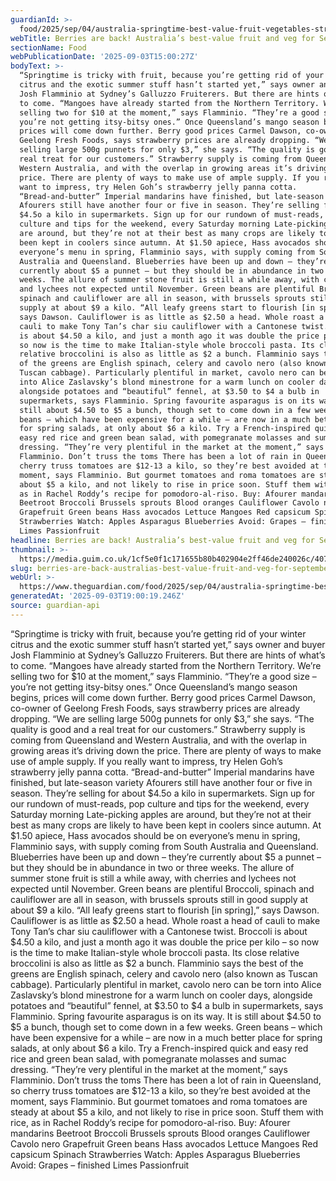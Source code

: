 ```yaml
---
guardianId: >-
  food/2025/sep/04/australia-springtime-best-value-fruit-vegetables-strawberries-cauliflower-avocados
webTitle: Berries are back! Australia’s best-value fruit and veg for September
sectionName: Food
webPublicationDate: '2025-09-03T15:00:27Z'
bodyText: >-
  “Springtime is tricky with fruit, because you’re getting rid of your winter
  citrus and the exotic summer stuff hasn’t started yet,” says owner and buyer
  Josh Flamminio at Sydney’s Galluzzo Fruiterers. But there are hints of what’s
  to come. “Mangoes have already started from the Northern Territory. We’re
  selling two for $10 at the moment,” says Flamminio. “They’re a good size –
  you’re not getting itsy-bitsy ones.” Once Queensland’s mango season begins,
  prices will come down further. Berry good prices Carmel Dawson, co-owner of
  Geelong Fresh Foods, says strawberry prices are already dropping. “We are
  selling large 500g punnets for only $3,” she says. “The quality is good and a
  real treat for our customers.” Strawberry supply is coming from Queensland and
  Western Australia, and with the overlap in growing areas it’s driving down the
  price. There are plenty of ways to make use of ample supply. If you really
  want to impress, try Helen Goh’s strawberry jelly panna cotta.
  “Bread-and-butter” Imperial mandarins have finished, but late-season variety
  Afourers still have another four or five in season. They’re selling for about
  $4.5o a kilo in supermarkets. Sign up for our rundown of must-reads, pop
  culture and tips for the weekend, every Saturday morning Late-picking apples
  are around, but they’re not at their best as many crops are likely to have
  been kept in coolers since autumn. At $1.50 apiece, Hass avocados should be on
  everyone’s menu in spring, Flamminio says, with supply coming from South
  Australia and Queensland. Blueberries have been up and down – they’re
  currently about $5 a punnet – but they should be in abundance in two or three
  weeks. The allure of summer stone fruit is still a while away, with cherries
  and lychees not expected until November. Green beans are plentiful Broccoli,
  spinach and cauliflower are all in season, with brussels sprouts still in good
  supply at about $9 a kilo. “All leafy greens start to flourish [in spring],”
  says Dawson. Cauliflower is as little as $2.50 a head. Whole roast a head of
  cauli to make Tony Tan’s char siu cauliflower with a Cantonese twist. Broccoli
  is about $4.50 a kilo, and just a month ago it was double the price per kilo –
  so now is the time to make Italian-style whole broccoli pasta. Its close
  relative broccolini is also as little as $2 a bunch. Flamminio says the best
  of the greens are English spinach, celery and cavolo nero (also known as
  Tuscan cabbage). Particularly plentiful in market, cavolo nero can be torn
  into Alice Zaslavsky’s blond minestrone for a warm lunch on cooler days,
  alongside potatoes and “beautiful” fennel, at $3.50 to $4 a bulb in
  supermarkets, says Flamminio. Spring favourite asparagus is on its way. It is
  still about $4.50 to $5 a bunch, though set to come down in a few weeks. Green
  beans – which have been expensive for a while – are now in a much better place
  for spring salads, at only about $6 a kilo. Try a French-inspired quick and
  easy red rice and green bean salad, with pomegranate molasses and sumac
  dressing. “They’re very plentiful in the market at the moment,” says
  Flamminio. Don’t truss the toms There has been a lot of rain in Queensland, so
  cherry truss tomatoes are $12-13 a kilo, so they’re best avoided at the
  moment, says Flamminio. But gourmet tomatoes and roma tomatoes are steady at
  about $5 a kilo, and not likely to rise in price soon. Stuff them with rice,
  as in Rachel Roddy’s recipe for pomodoro-al-riso. Buy: Afourer mandarins
  Beetroot Broccoli Brussels sprouts Blood oranges Cauliflower Cavolo nero
  Grapefruit Green beans Hass avocados Lettuce Mangoes Red capsicum Spinach
  Strawberries Watch: Apples Asparagus Blueberries Avoid: Grapes – finished
  Limes Passionfruit
headline: Berries are back! Australia’s best-value fruit and veg for September
thumbnail: >-
  https://media.guim.co.uk/1cf5e0f1c171655b80b402904e2ff46de240026c/407_0_4935_3950/500.jpg
slug: berries-are-back-australias-best-value-fruit-and-veg-for-september
webUrl: >-
  https://www.theguardian.com/food/2025/sep/04/australia-springtime-best-value-fruit-vegetables-strawberries-cauliflower-avocados
generatedAt: '2025-09-03T19:00:19.246Z'
source: guardian-api
---
```

“Springtime is tricky with fruit, because you’re getting rid of your winter citrus and the exotic summer stuff hasn’t started yet,” says owner and buyer Josh Flamminio at Sydney’s Galluzzo Fruiterers. But there are hints of what’s to come. “Mangoes have already started from the Northern Territory. We’re selling two for $10 at the moment,” says Flamminio. “They’re a good size – you’re not getting itsy-bitsy ones.” Once Queensland’s mango season begins, prices will come down further. Berry good prices Carmel Dawson, co-owner of Geelong Fresh Foods, says strawberry prices are already dropping. “We are selling large 500g punnets for only $3,” she says. “The quality is good and a real treat for our customers.” Strawberry supply is coming from Queensland and Western Australia, and with the overlap in growing areas it’s driving down the price. There are plenty of ways to make use of ample supply. If you really want to impress, try Helen Goh’s strawberry jelly panna cotta. “Bread-and-butter” Imperial mandarins have finished, but late-season variety Afourers still have another four or five in season. They’re selling for about $4.5o a kilo in supermarkets. Sign up for our rundown of must-reads, pop culture and tips for the weekend, every Saturday morning Late-picking apples are around, but they’re not at their best as many crops are likely to have been kept in coolers since autumn. At $1.50 apiece, Hass avocados should be on everyone’s menu in spring, Flamminio says, with supply coming from South Australia and Queensland. Blueberries have been up and down – they’re currently about $5 a punnet – but they should be in abundance in two or three weeks. The allure of summer stone fruit is still a while away, with cherries and lychees not expected until November. Green beans are plentiful Broccoli, spinach and cauliflower are all in season, with brussels sprouts still in good supply at about $9 a kilo. “All leafy greens start to flourish [in spring],” says Dawson. Cauliflower is as little as $2.50 a head. Whole roast a head of cauli to make Tony Tan’s char siu cauliflower with a Cantonese twist. Broccoli is about $4.50 a kilo, and just a month ago it was double the price per kilo – so now is the time to make Italian-style whole broccoli pasta. Its close relative broccolini is also as little as $2 a bunch. Flamminio says the best of the greens are English spinach, celery and cavolo nero (also known as Tuscan cabbage). Particularly plentiful in market, cavolo nero can be torn into Alice Zaslavsky’s blond minestrone for a warm lunch on cooler days, alongside potatoes and “beautiful” fennel, at $3.50 to $4 a bulb in supermarkets, says Flamminio. Spring favourite asparagus is on its way. It is still about $4.50 to $5 a bunch, though set to come down in a few weeks. Green beans – which have been expensive for a while – are now in a much better place for spring salads, at only about $6 a kilo. Try a French-inspired quick and easy red rice and green bean salad, with pomegranate molasses and sumac dressing. “They’re very plentiful in the market at the moment,” says Flamminio. Don’t truss the toms There has been a lot of rain in Queensland, so cherry truss tomatoes are $12-13 a kilo, so they’re best avoided at the moment, says Flamminio. But gourmet tomatoes and roma tomatoes are steady at about $5 a kilo, and not likely to rise in price soon. Stuff them with rice, as in Rachel Roddy’s recipe for pomodoro-al-riso. Buy: Afourer mandarins Beetroot Broccoli Brussels sprouts Blood oranges Cauliflower Cavolo nero Grapefruit Green beans Hass avocados Lettuce Mangoes Red capsicum Spinach Strawberries Watch: Apples Asparagus Blueberries Avoid: Grapes – finished Limes Passionfruit
